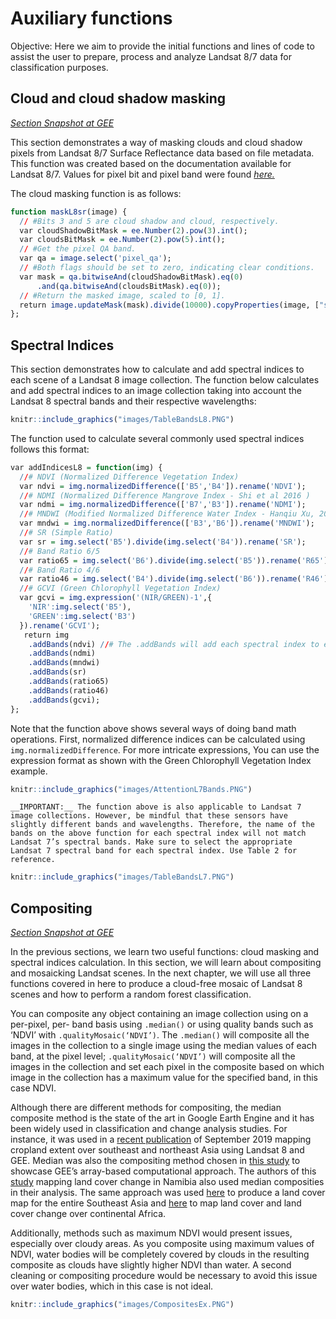 # Auxiliary functions

Objective: Here we aim to provide the initial functions and lines of code to assist the user to prepare, process and analyze Landsat 8/7 data for classification purposes.

## Cloud and cloud shadow masking

[*Section Snapshot at GEE*](https://code.earthengine.google.com/cd7747671a8a2d411ae86afd1aebf084){target="_blank"}

This section demonstrates a way of masking clouds and cloud shadow pixels from Landsat 8/7 Surface Reflectance data based on file metadata. This function was created based on the documentation available for Landsat 8/7. Values for pixel bit and pixel band were found [*here.*](https://www.usgs.gov/core-science-systems/nli/landsat/landsat-collection-1-level-1-quality-assessment-band?qt-science_support_page_related_con=0#qt-science_support_page_related_con){target="_blank"}

The cloud masking function is as follows:
```r
function maskL8sr(image) {
  // #Bits 3 and 5 are cloud shadow and cloud, respectively.
  var cloudShadowBitMask = ee.Number(2).pow(3).int();
  var cloudsBitMask = ee.Number(2).pow(5).int();
  // #Get the pixel QA band.
  var qa = image.select('pixel_qa');
  // #Both flags should be set to zero, indicating clear conditions.
  var mask = qa.bitwiseAnd(cloudShadowBitMask).eq(0)
      .and(qa.bitwiseAnd(cloudsBitMask).eq(0));
  // #Return the masked image, scaled to [0, 1].
  return image.updateMask(mask).divide(10000).copyProperties(image, ["system:time_start"]);
};
```

## Spectral Indices

This section demonstrates how to calculate and add spectral indices to each scene of a Landsat 8 image collection. The function below calculates and add spectral indices to an image collection taking into account the Landsat 8 spectral bands and their respective wavelengths:

```r
knitr::include_graphics("images/TableBandsL8.PNG")
```

The function used to calculate several commonly used spectral indices follows this format:
```r
var addIndicesL8 = function(img) {
  //# NDVI (Normalized Difference Vegetation Index)
  var ndvi = img.normalizedDifference(['B5','B4']).rename('NDVI');
  //# NDMI (Normalized Difference Mangrove Index - Shi et al 2016 )
  var ndmi = img.normalizedDifference(['B7','B3']).rename('NDMI');
  //# MNDWI (Modified Normalized Difference Water Index - Hanqiu Xu, 2006)
  var mndwi = img.normalizedDifference(['B3','B6']).rename('MNDWI');
  //# SR (Simple Ratio)
  var sr = img.select('B5').divide(img.select('B4')).rename('SR');
  //# Band Ratio 6/5
  var ratio65 = img.select('B6').divide(img.select('B5')).rename('R65');
  //# Band Ratio 4/6
  var ratio46 = img.select('B4').divide(img.select('B6')).rename('R46');
  //# GCVI (Green Chlorophyll Vegetation Index)
  var gcvi = img.expression('(NIR/GREEN)-1',{
    'NIR':img.select('B5'),
    'GREEN':img.select('B3')
  }).rename('GCVI');
   return img
    .addBands(ndvi) //# The .addBands will add each spectral index to each Landsat scene
    .addBands(ndmi)
    .addBands(mndwi)
    .addBands(sr)
    .addBands(ratio65)
    .addBands(ratio46)
    .addBands(gcvi);
};
```

Note that the function above shows several ways of doing band math operations. First, normalized difference indices can be calculated using `img.normalizedDifference`. For more intricate expressions, You can use the expression format as shown with the Green Chlorophyll Vegetation Index example.

```r
knitr::include_graphics("images/AttentionL7Bands.PNG")
```

```block
__IMPORTANT:__ The function above is also applicable to Landsat 7 image collections. However, be mindful that these sensors have slightly different bands and wavelengths. Therefore, the name of the bands on the above function for each spectral index will not match Landsat 7’s spectral bands. Make sure to select the appropriate Landsat 7 spectral band for each spectral index. Use Table 2 for reference.

```


```r
knitr::include_graphics("images/TableBandsL7.PNG")
```

## Compositing

[*Section Snapshot at GEE*](https://code.earthengine.google.com/2e97616e22317b07d3885130a5af7e1e){target="_blank"}

In the previous sections, we learn two useful functions: cloud masking and spectral indices calculation. In this section, we will learn about compositing and mosaicking Landsat scenes. In the next chapter, we will use all three functions covered in here to produce a cloud-free mosaic of Landsat 8 scenes and how to perform a random forest classification. 

You can composite any object containing an image collection using on a per-pixel, per- band basis using `.median()` or using quality bands such as ‘NDVI’ with `.qualityMosaic(‘NDVI’)`. The `.median()` will composite all the images in the collection to a single image using the median values of each band, at the pixel level; `.qualityMosaic(‘NDVI’)` will composite all the images in the collection and set each pixel in the composite based on which image in the collection has a maximum value for the specified band, in this case NDVI.

Although there are different methods for compositing, the median composite method is the state of the art in Google Earth Engine and it has been widely used in classification and change analysis studies. For instance, it was used in a [recent publication](https://doi.org/10.1016/j.jag.2018.11.014){target="_blank"} of September 2019 mapping cropland extent over southeast and northeast Asia using Landsat 8 and GEE. Median was also the compositing method chosen in [this study](https://doi.org/10.1016/j.rse.2017.05.025){target="_blank"} to showcase GEE’s array-based computational approach. The authors of this [study](https://doi.org/10.3390/rs8080681){target="_blank"} mapping land cover change in Namibia also used median composities in their analysis. The same approach was used [here](https://doi.org/10.1080/2150704X.2016.1182659){target="_blank"} to produce a land cover map for the entire Southeast Asia and [here](https://doi.org/10.1371/journal.pone.0184926){target="_blank"} to map land cover and land cover change over continental Africa. 

Additionally, methods such as maximum NDVI would present issues, especially over cloudy areas. As you composite using maximum values of NDVI, water bodies will be completely covered by clouds in the resulting composite as clouds have slightly higher NDVI than water. A second cleaning or compositing procedure would be necessary to avoid this issue over water bodies, which in this case is not ideal.

```r
knitr::include_graphics("images/CompositesEx.PNG")
```